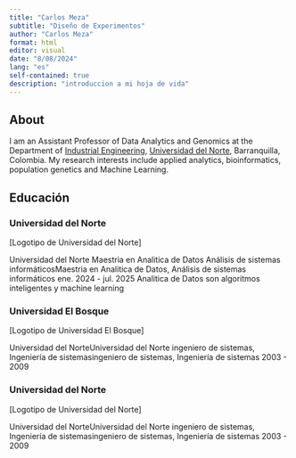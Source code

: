 ```yaml
---
title: "Carlos Meza"
subtitle: "Diseño de Experimentos"
author: "Carlos Meza"
format: html
editor: visual
date: "8/08/2024"
lang: "es"
self-contained: true
description: "introduccion a mi hoja de vida"
---
```


## **About**

I am an Assistant Professor of Data Analytics and Genomics at the Department of [Industrial Engineering](https://www.uninorte.edu.co/web/ingenieria-industrial), [Universidad del Norte](https://www.uninorte.edu.co/), Barranquilla, Colombia. My research interests include applied analytics, bioinformatics, population genetics and Machine Learning.

## Educación

### Universidad del Norte

\[Logotipo de Universidad del Norte\]

Universidad del Norte Maestria en Analitica de Datos Análisis de sistemas informáticosMaestria en Analitica de Datos, Análisis de sistemas informáticos ene. 2024 - jul. 2025 Analitica de Datos son algoritmos inteligentes y machine learning

### Universidad El Bosque

\[Logotipo de Universidad El Bosque\]

Universidad del NorteUniversidad del Norte ingeniero de sistemas, Ingeniería de sistemasingeniero de sistemas, Ingeniería de sistemas 2003 - 2009

### Universidad del Norte

\[Logotipo de Universidad del Norte\]

Universidad del NorteUniversidad del Norte ingeniero de sistemas, Ingeniería de sistemasingeniero de sistemas, Ingeniería de sistemas 2003 - 2009
